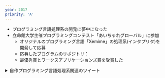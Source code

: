 ```yaml
---
year: 2017
priority: 'A'
---
```



-   プログラミング言語処理系の開発に夢中になった
-   立命館大学主催プログラミングコンテスト「あいちゃれグローバル」に参加
    -   オリジナルのプログラミング言語「Xemime」の処理系(インタプリタ)を開発して応募
    -   応募したプログラムのリポジトリ：<ExternalLink url="https://github.com/xemime-lang/xemime" label="xemime-lang/xemime" />
    -   最優秀賞とワークスアプリケーションズ賞を受賞した

<details>
    <summary>自作プログラミング言語処理系関連のツイート</summary>
    <blockquote class="twitter-tweet">
        <p lang="ja" dir="ltr">
            Xemimeのif-else式{' '}
            <a href="https://t.co/YK9ZArm1Tw">pic.twitter.com/YK9ZArm1Tw</a>
        </p>
        &mdash; kodai (@0918nobita) <a href="https://twitter.com/0918nobita/status/910868736025833473?ref_src=twsrc%5Etfw">September 21, 2017</a>
    </blockquote>
    <blockquote class="twitter-tweet">
        <p lang="ja" dir="ltr">
            Xemimeのアロー関数{' '}
            <a href="https://t.co/vXrFnQVEJc">pic.twitter.com/vXrFnQVEJc</a>
        </p>
        &mdash; kodai (@0918nobita) <a href="https://twitter.com/0918nobita/status/910870986513252352?ref_src=twsrc%5Etfw">September 21, 2017</a>
    </blockquote>
    <blockquote class="twitter-tweet">
        <p lang="ja" dir="ltr">
            【進捗報告】Xemimeにwhile文を実装した{' '}
            <a href="https://t.co/AF8SJfhSd4">pic.twitter.com/AF8SJfhSd4</a>
        </p>
        &mdash; kodai (@0918nobita) <a href="https://twitter.com/0918nobita/status/912808387263344640?ref_src=twsrc%5Etfw">September 26, 2017</a>
    </blockquote>
</details>
